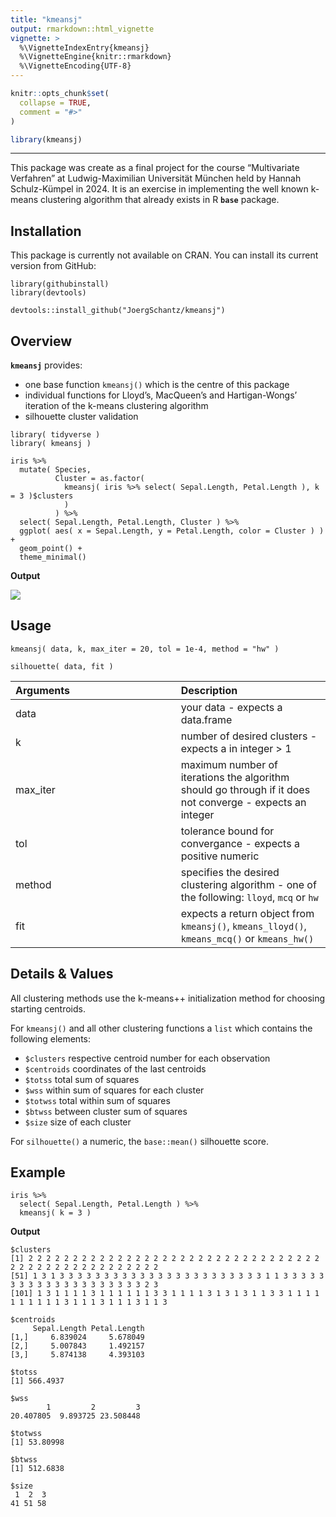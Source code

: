 ```yaml
---
title: "kmeansj"
output: rmarkdown::html_vignette
vignette: >
  %\VignetteIndexEntry{kmeansj}
  %\VignetteEngine{knitr::rmarkdown}
  %\VignetteEncoding{UTF-8}
---
```


```r
knitr::opts_chunk$set(
  collapse = TRUE,
  comment = "#>"
)
```

```r
library(kmeansj)
```

---

This package was create as a final project for the course "Multivariate Verfahren" at Ludwig-Maximilian Universität München held by Hannah Schulz-Kümpel in 2024. It is an exercise in implementing the well known k-means clustering algorithm that already exists in R **`base`** package.

## Installation

This package is currently not available on CRAN. You can install its current version from GitHub:
```
library(githubinstall)
library(devtools)

devtools::install_github("JoergSchantz/kmeansj")
```

## Overview

**`kmeansj`** provides:

- one base function `kmeansj()` which is the centre of this package
- individual functions for Lloyd's, MacQueen's and Hartigan-Wongs' iteration of the k-means clustering algorithm
- silhouette cluster validation

```
library( tidyverse )
library( kmeansj )

iris %>% 
  mutate( Species, 
          Cluster = as.factor(
            kmeansj( iris %>% select( Sepal.Length, Petal.Length ), k = 3 )$clusters 
            ) 
          ) %>%
  select( Sepal.Length, Petal.Length, Cluster ) %>%
  ggplot( aes( x = Sepal.Length, y = Petal.Length, color = Cluster ) ) +
  geom_point() +
  theme_minimal()
```
**Output**

![](ExampleOutput.png)

## Usage

`kmeansj( data, k, max_iter = 20, tol = 1e-4, method = "hw" )`

`silhouette( data, fit )`

|**Arguments** | **Description** |
| :-------- | :------- |
| data |  your data - expects a data.frame |
| k |  number of desired clusters - expects a in integer > 1  |
| max_iter |  maximum number of iterations the algorithm should go through if it does not converge - expects an integer |
| tol |  tolerance bound for convergance - expects a positive numeric |
| method |  specifies the desired clustering algorithm - one of the following: `lloyd`, `mcq` or `hw` |
| fit | expects a return object from `kmeansj()`, `kmeans_lloyd()`, `kmeans_mcq()` or `kmeans_hw()` |

## Details & Values

All clustering methods use the k-means++ initialization method for choosing starting centroids.

For `kmeansj()` and all other clustering functions a `list` which contains the following elements:

- `$clusters` respective centroid number for each observation
- `$centroids` coordinates of the last centroids
- `$totss` total sum of squares
- `$wss` within sum of squares for each cluster
- `$totwss` total within sum of squares
- `$btwss` between cluster sum of squares
- `$size` size of each cluster

For `silhouette()` a numeric, the `base::mean()` silhouette score.

## Example
```
iris %>% 
  select( Sepal.Length, Petal.Length ) %>%
  kmeansj( k = 3 )
```
**Output**
```
$clusters
[1] 2 2 2 2 2 2 2 2 2 2 2 2 2 2 2 2 2 2 2 2 2 2 2 2 2 2 2 2 2 2 2 2 2 2 2 2 2 2 2 2 2 2 2 2 2 2 2 2 2 2
[51] 1 3 1 3 3 3 3 3 3 3 3 3 3 3 3 3 3 3 3 3 3 3 3 3 3 3 1 1 3 3 3 3 3 3 3 3 3 3 3 3 3 3 3 3 3 3 3 3 2 3
[101] 1 3 1 1 1 1 3 1 1 1 1 1 1 3 3 1 1 1 1 3 1 3 1 3 1 1 3 3 1 1 1 1 1 1 1 1 1 1 3 1 1 1 3 1 1 1 3 1 1 3

$centroids
     Sepal.Length Petal.Length
[1,]     6.839024     5.678049
[2,]     5.007843     1.492157
[3,]     5.874138     4.393103

$totss
[1] 566.4937

$wss
        1         2         3 
20.407805  9.893725 23.508448 

$totwss
[1] 53.80998

$btwss
[1] 512.6838

$size
 1  2  3 
41 51 58 
```
